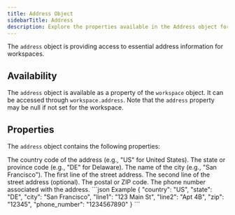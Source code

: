 ```yaml
---
title: Address Object
sidebarTitle: Address
description: Explore the properties available in the Address object for Aikeedo themes.
---
```


The `address` object is providing access to essential address information for workspaces.

## Availability

The `address` object is available as a property of the `workspace` object. It can be accessed through `workspace.address`. Note that the `address` property may be null if not set for the workspace.

## Properties

The `address` object contains the following properties:

<ResponseField name="country" type="string|null" required>
  The country code of the address (e.g., "US" for United States).
</ResponseField>

<ResponseField name="state" type="string|null" required>
  The state or province code (e.g., "DE" for Delaware).
</ResponseField>

<ResponseField name="city" type="string|null" required>
  The name of the city (e.g., "San Francisco").
</ResponseField>

<ResponseField name="line1" type="string|null" required>
  The first line of the street address.
</ResponseField>

<ResponseField name="line2" type="string|null">
  The second line of the street address (optional).
</ResponseField>

<ResponseField name="zip" type="string|null" required>
  The postal or ZIP code.
</ResponseField>

<ResponseField name="phone_number" type="string|null" required>
  The phone number associated with the address.
</ResponseField>

<ResponseExample>
```json Example
{
  "country": "US",
  "state": "DE",
  "city": "San Francisco",
  "line1": "123 Main St",
  "line2": "Apt 4B",
  "zip": "12345",
  "phone_number": "1234567890"
}
```
</ResponseExample>
